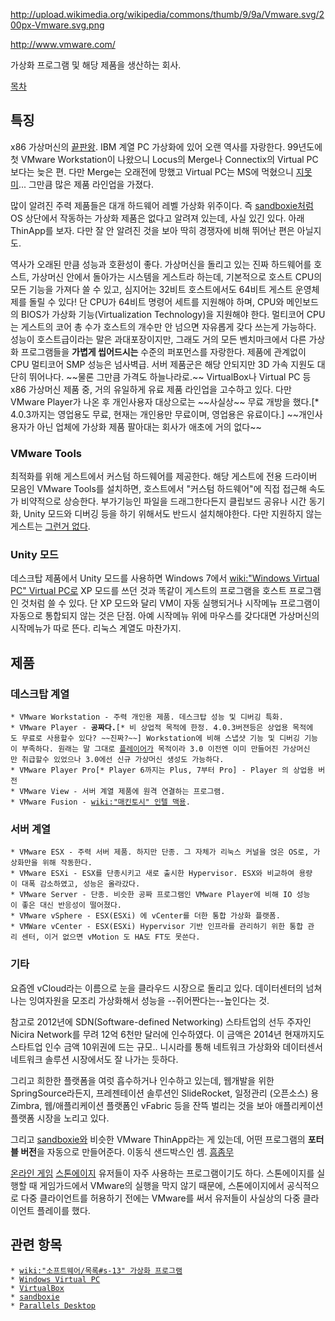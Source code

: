 http://upload.wikimedia.org/wikipedia/commons/thumb/9/9a/Vmware.svg/200px-Vmware.svg.png

http://www.vmware.com/

가상화 프로그램 및 해당 제품을 생산하는 회사.

[[목차]]

== 특징 ==
x86 가상머신의 [[끝판왕]]. IBM 계열 PC 가상화에 있어 오랜 역사를 자랑한다. 99년도에 첫 VMware Workstation이 나왔으니 Locus의 Merge나 Connectix의 Virtual PC보다는 늦은 편. 다만 Merge는 오래전에 망했고 Virtual PC는 MS에 먹혔으니 [[지못미]]... 그만큼 많은 제품 라인업을 가졌다.

많이 알려진 주력 제품들은 대개 하드웨어 레벨 가상화 위주이다. 즉 [[sandboxie]]처럼 OS 상단에서 작동하는 가상화 제품은 없다고 알려져 있는데, 사실 있긴 있다. 아래 ThinApp를 보자. 다만 잘 안 알려진 것을 보아 딱히 경쟁자에 비해 뛰어난 편은 아닐지도.

역사가 오래된 만큼 성능과 호환성이 좋다. 가상머신을 돌리고 있는 진짜 하드웨어를 호스트, 가상머신 안에서 돌아가는 시스템을 게스트라 하는데, 기본적으로 호스트 CPU의 모든 기능을 가져다 쓸 수 있고, 심지어는 32비트 호스트에서도 64비트 게스트 운영체제를 돌릴 수 있다! 단 CPU가 64비트 명령어 세트를 지원해야 하며, CPU와 메인보드의 BIOS가 가상화 기능(Virtualization Technology)을 지원해야 한다. 멀티코어 CPU는 게스트의 코어 총 수가 호스트의 개수만 안 넘으면 자유롭게 갖다 쓰는게 가능하다. 성능이 호스트급이라는 말은 과대포장이지만, 그래도 거의 모든 벤치마크에서 다른 가상화 프로그램들을 '''가볍게 씹어드시는''' 수준의 퍼포먼스를 자랑한다. 제품에 관계없이 CPU 멀티코어 SMP 성능은 넘사벽급. 서버 제품군은 해당 안되지만 3D 가속 지원도 대단히 뛰어나다. ~~물론 그만큼 가격도 하늘나라로.~~ VirtualBox나 Virtual PC 등 x86 가상머신 제품 중, 거의 유일하게 유료 제품 라인업을 고수하고 있다. 다만 VMware Player가 나온 후 개인사용자 대상으로는 ~~사실상~~ 무료 개방을 했다.[* 4.0.3까지는 영업용도 무료, 현재는 개인용만 무료이며, 영업용은 유료이다.] ~~개인사용자가 아닌 업체에 가상화 제품 팔아대는 회사가 애초에 거의 없다~~

=== VMware Tools ===
최적화를 위해 게스트에서 커스텀 하드웨어를 제공한다. 해당 게스트에 전용 드라이버 모음인 VMware Tools를 설치하면, 호스트에서 "커스텀 하드웨어"에 직접 접근해 속도가 비약적으로 상승한다. 부가기능인 파일을 드래그한다든지 클립보드 공유나 시간 동기화, Unity 모드와 디버깅 등을 하기 위해서도 반드시 설치해야한다. 다만 지원하지 않는 게스트는 [[그런거 없다]].

=== Unity 모드 ===
데스크탑 제품에서 Unity 모드를 사용하면 Windows 7에서 [[wiki:"Windows Virtual PC" Virtual PC]]로 XP 모드를 쓰던 것과 똑같이 게스트의 프로그램을 호스트 프로그램인 것처럼 쓸 수 있다. 단 XP 모드와 달리 VM이 자동 실행되거나 시작메뉴 프로그램이 자동으로 통합되지 않는 것은 단점. 아예 시작메뉴 위에 마우스를 갖다대면 가상머신의 시작메뉴가 따로 뜬다. 리눅스 계열도 마찬가지.

== 제품 ==
=== 데스크탑 계열 ===
 * VMware Workstation - 주력 개인용 제품. 데스크탑 성능 및 디버깅 특화.
 * VMware Player - '''공짜다.'''[* 비 상업적 목적에 한정. 4.0.3버젼등은 상업용 목적에도 무료로 사용할수 있다? ~~진짜?~~] Workstation에 비해 스냅샷 기능 및 디버깅 기능이 부족하다. 원래는 말 그대로 [[플레이어]]가 목적이라 3.0 이전엔 이미 만들어진 가상머신만 취급할수 있었으나 3.0에선 신규 가상머신 생성도 가능하다.
 * VMware Player Pro[* Player 6까지는 Plus, 7부터 Pro] - Player 의 상업용 버전 
 * VMware View - 서버 계열 제품에 원격 연결하는 프로그램.
 * VMware Fusion - [[wiki:"매킨토시" 인텔 맥]]용.
=== 서버 계열 ===
 * VMware ESX - 주력 서버 제품. 하지만 단종. 그 자체가 리눅스 커널을 얹은 OS로, 가상화만을 위해 작동한다.
 * VMware ESXi - ESX를 단종시키고 새로 출시한 Hypervisor. ESX와 비교하여 용량이 대폭 감소하였고, 성능은 올라갔다. 
 * VMware Server - 단종. 비슷한 공짜 프로그램인 VMware Player에 비해 IO 성능이 좋은 대신 반응성이 떨어졌다.
 * VMware vSphere - ESX(ESXi) 에 vCenter를 더한 통합 가상화 플랫폼.
 * VMWare vCenter - ESX(ESXi) Hypervisor 기반 인프라를 관리하기 위한 통합 관리 센터, 이거 없으면 vMotion 도 HA도 FT도 못쓴다.

=== 기타 ===
요즘엔 vCloud라는 이름으로 눈을 클라우드 시장으로 돌리고 있다. 데이터센터의 넘쳐나는 잉여자원을 모조리 가상화해서 성능을 --쥐어짠다는--높인다는 것.

참고로 2012년에 SDN(Software-defined Networking) 스타트업의 선두 주자인 Nicira Network를 무려 12억 6천만 달러에 인수하였다. 이 금액은 2014년 현재까지도 스타트업 인수 금액 10위권에 드는 규모.. 니시라를 통해 네트워크 가상화와 데이터센서 네트워크 솔루션 시장에서도 잘 나가는 듯하다.

그리고 희한한 플랫폼을 여럿 흡수하거나 인수하고 있는데, 웹개발을 위한 SpringSource라든지, 프레젠테이션 솔루션인 SlideRocket, 일정관리 (오픈소스) 용 Zimbra, 웹/애플리케이션 플랫폼인 vFabric 등을 잔뜩 벌리는 것을 보아 애플리케이션 플랫폼 시장을 노리고 있다.

그리고 [[sandboxie]]와 비슷한 VMware ThinApp라는 게 있는데, 어떤 프로그램의 '''포터블 버전'''을 자동으로 만들어준다. 이동식 샌드박스인 셈. [[흠좀무]]

[[온라인 게임]] [[스톤에이지]] 유저들이 자주 사용하는 프로그램이기도 하다. 스톤에이지를 실행할 때 게임가드에서 VMware의 실행을 막지 않기 때문에, 스톤에이지에서 공식적으로 다중 클라이언트를 허용하기 전에는 VMware를 써서 유저들이 사실상의 다중 클라이언트 플레이를 했다.

== 관련 항목 ==
 * [[wiki:"소프트웨어/목록#s-13" 가상화 프로그램]]
 * [[Windows Virtual PC]]
 * [[VirtualBox]]
 * [[sandboxie]]
 * [[Parallels Desktop]]
